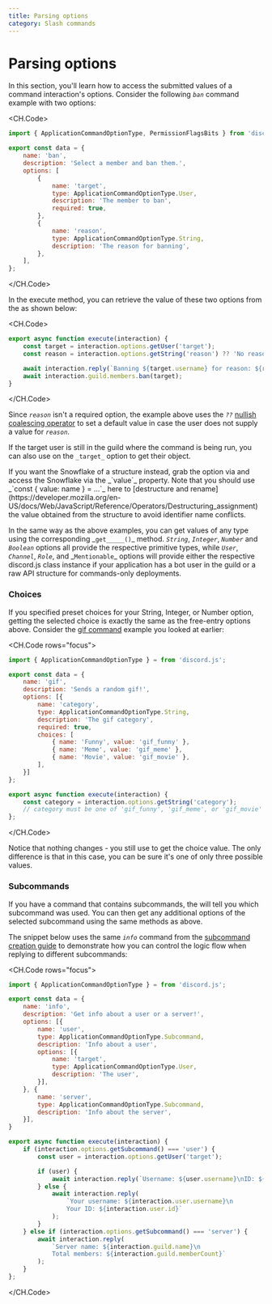 ```yaml
---
title: Parsing options
category: Slash commands
---
```


# Parsing options

In this section, you'll learn how to access the submitted values of a command interaction's options. Consider the following _`ban`_ command example with two options:

<CH.Code>

```js
import { ApplicationCommandOptionType, PermissionFlagsBits } from 'discord.js';

export const data = {
	name: 'ban',
	description: 'Select a member and ban them.',
	options: [
		{
			name: 'target',
			type: ApplicationCommandOptionType.User,
			description: 'The member to ban',
			required: true,
		},
		{
			name: 'reason',
			type: ApplicationCommandOptionType.String,
			description: 'The reason for banning',
		},
	],
};
```

</CH.Code>

In the execute method, you can retrieve the value of these two options from the <DocsLink type="class" parent="CommandInteractionOptionResolver" /> as shown below:

<CH.Code>

```js
export async function execute(interaction) {
	const target = interaction.options.getUser('target');
	const reason = interaction.options.getString('reason') ?? 'No reason provided';

	await interaction.reply(`Banning ${target.username} for reason: ${reason}`);
	await interaction.guild.members.ban(target);
}
```

</CH.Code>

Since _`reason`_ isn't a required option, the example above uses the _`??`_ [nullish coalescing operator](https://developer.mozilla.org/en-US/docs/Web/JavaScript/Reference/Operators/Nullish_coalescing_operator) to set a default value in case the user does not supply a value for _`reason`_.

If the target user is still in the guild where the command is being run, you can also use <DocsLink type="class" parent="CommandInteractionOptionResolver" symbol="getMember" brackets /> on the `_target_` option to get their <DocsLink type="class" parent="GuildMember" /> object.

<Alert title="Tip" type="success">
If you want the Snowflake of a structure instead, grab the option via <DocsLink type="class" parent="CommandInteractionOptionResolver" symbol="get" brackets /> and access the Snowflake via the _`value`_ property. Note that you should use _`const { value: name } = ...`_ here to [destructure and rename](https://developer.mozilla.org/en-US/docs/Web/JavaScript/Reference/Operators/Destructuring_assignment) the value obtained from the <DocsLink type="typedef" parent="CommandInteractionOption" /> structure to avoid identifier name conflicts.
</Alert>

In the same way as the above examples, you can get values of any type using the corresponding <DocsLink type="class" parent="CommandInteractionOptionResolver" /> \_`get_____()`_ method. _`String`_, _`Integer`_, _`Number`_ and _`Boolean`_ options all provide the respective primitive types, while _`User`_, _`Channel`_, _`Role`_, and _`Mentionable`\_ options will provide either the respective discord.js class instance if your application has a bot user in the guild or a raw API structure for commands-only deployments.

### Choices

If you specified preset choices for your String, Integer, or Number option, getting the selected choice is exactly the same as the free-entry options above. Consider the [gif command](./advanced-command-creation#choices) example you looked at earlier:

<CH.Code rows="focus">

```js focus=11:15,20:21
import { ApplicationCommandOptionType } = from 'discord.js';

export const data = {
	name: 'gif',
	description: 'Sends a random gif!',
	options: [{
		name: 'category',
		type: ApplicationCommandOptionType.String,
		description: 'The gif category',
		required: true,
		choices: [
			{ name: 'Funny', value: 'gif_funny' },
			{ name: 'Meme', value: 'gif_meme' },
			{ name: 'Movie', value: 'gif_movie' },
		],
	}]
};

export async function execute(interaction) {
	const category = interaction.options.getString('category');
	// category must be one of 'gif_funny', 'gif_meme', or 'gif_movie'
};
```

</CH.Code>

Notice that nothing changes - you still use <DocsLink type="class" parent="CommandInteractionOptionResolver" symbol="getString" brackets /> to get the choice value. The only difference is that in this case, you can be sure it's one of only three possible values.

### Subcommands

If you have a command that contains subcommands, the <DocsLink type="class" parent="CommandInteractionOptionResolver" symbol="getSubcommand" brackets /> will tell you which subcommand was used. You can then get any additional options of the selected subcommand using the same methods as above.

The snippet below uses the same _`info`_ command from the [subcommand creation guide](./advanced-command-creation.md#subcommands) to demonstrate how you can control the logic flow when replying to different subcommands:

<CH.Code rows="focus">

```js focus=22:40
import { ApplicationCommandOptionType } = from 'discord.js';

export const data = {
	name: 'info',
	description: 'Get info about a user or a server!',
	options: [{
		name: 'user',
		type: ApplicationCommandOptionType.Subcommand,
		description: 'Info about a user',
		options: [{
			name: 'target',
			type: ApplicationCommandOptionType.User,
			description: 'The user',
		}],
	}, {
		name: 'server',
		type: ApplicationCommandOptionType.Subcommand,
		description: 'Info about the server',
	}],
}

export async function execute(interaction) {
	if (interaction.options.getSubcommand() === 'user') {
		const user = interaction.options.getUser('target');

		if (user) {
			await interaction.reply(`Username: ${user.username}\nID: ${user.id}`);
		} else {
			await interaction.reply(
				`Your username: ${interaction.user.username}\n
				Your ID: ${interaction.user.id}`
			);
		}
	} else if (interaction.options.getSubcommand() === 'server') {
		await interaction.reply(
			`Server name: ${interaction.guild.name}\n
			Total members: ${interaction.guild.memberCount}`
		);
	}
};
```

</CH.Code>
